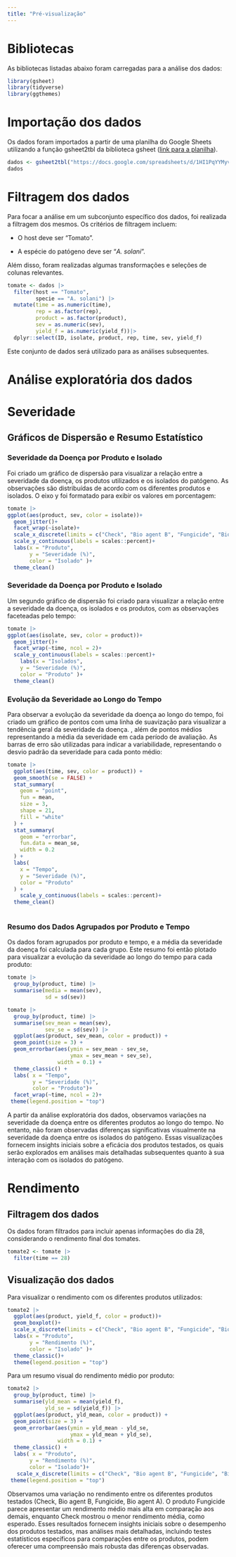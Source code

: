 ```yaml
---
title: "Pré-visualização"
---
```


# Bibliotecas

As bibliotecas listadas abaixo foram carregadas para a análise dos dados:

```r
library(gsheet)
library(tidyverse)
library(ggthemes)
```

# Importação dos dados

Os dados foram importados a partir de uma planilha do Google Sheets utilizando a função gsheet2tbl da biblioteca gsheet ([link para a planilha](https://docs.google.com/spreadsheets/d/1HI1PqYYMyvwvLhMfAAs7eyA2zCqTBwQdyGtw-ILn7fU/edit?usp=sharing)).

```r
dados <- gsheet2tbl("https://docs.google.com/spreadsheets/d/1HI1PqYYMyvwvLhMfAAs7eyA2zCqTBwQdyGtw-ILn7fU/edit?usp=sharing")
dados
```

# Filtragem dos dados

Para focar a análise em um subconjunto específico dos dados, foi realizada a filtragem dos mesmos. Os critérios de filtragem incluem:

-   O host deve ser "Tomato".

-   A espécie do patógeno deve ser "*A. solani*".

Além disso, foram realizadas algumas transformações e seleções de colunas relevantes.

```r
tomate <- dados |> 
  filter(host == "Tomato",
         specie == "A. solani") |> 
  mutate(time = as.numeric(time),
         rep = as.factor(rep),
         product = as.factor(product),
         sev = as.numeric(sev),
         yield_f = as.numeric(yield_f))|> 
  dplyr::select(ID, isolate, product, rep, time, sev, yield_f)
```

Este conjunto de dados será utilizado para as análises subsequentes.

# Análise exploratória dos dados

# Severidade

## Gráficos de Dispersão e Resumo Estatístico

### Severidade da Doença por Produto e Isolado

Foi criado um gráfico de dispersão para visualizar a relação entre a severidade da doença, os produtos utilizados e os isolados do patógeno. As observações são distribuídas de acordo com os diferentes produtos e isolados. O eixo y foi formatado para exibir os valores em porcentagem:

```r
tomate |> 
ggplot(aes(product, sev, color = isolate))+
  geom_jitter()+
  facet_wrap(~isolate)+
  scale_x_discrete(limits = c("Check", "Bio agent B", "Fungicide", "Bio agent A"))+
  scale_y_continuous(labels = scales::percent)+
  labs(x = "Produto",
       y = "Severidade (%)",
       color = "Isolado" )+
  theme_clean()
```

### Severidade da Doença por Produto e Isolado

Um segundo gráfico de dispersão foi criado para visualizar a relação entre a severidade da doença, os isolados e os produtos, com as observações faceteadas pelo tempo:

```r
tomate |> 
ggplot(aes(isolate, sev, color = product))+
  geom_jitter()+
  facet_wrap(~time, ncol = 2)+
  scale_y_continuous(labels = scales::percent)+
    labs(x = "Isolados",
    y = "Severidade (%)",
    color = "Produto" )+
  theme_clean()
```

### Evolução da Severidade ao Longo do Tempo

Para observar a evolução da severidade da doença ao longo do tempo, foi criado um gráfico de pontos com uma linha de suavização para visualizar a tendência geral da severidade da doença. , além de pontos médios representando a média da severidade em cada período de avaliação. As barras de erro são utilizadas para indicar a variabilidade, representando o desvio padrão da severidade para cada ponto médio:

```r
tomate |> 
  ggplot(aes(time, sev, color = product)) +
  geom_smooth(se = FALSE) +  
  stat_summary(
    geom = "point",
    fun = mean,  
    size = 3,  
    shape = 21,  
    fill = "white" 
  ) +
  stat_summary(
    geom = "errorbar",  
    fun.data = mean_se,  
    width = 0.2  
  ) +
  labs(
    x = "Tempo",
    y = "Severidade (%)",
    color = "Produto"
  ) +
    scale_y_continuous(labels = scales::percent)+
  theme_clean()
  
```

### Resumo dos Dados Agrupados por Produto e Tempo

Os dados foram agrupados por produto e tempo, e a média da severidade da doença foi calculada para cada grupo. Este resumo foi então plotado para visualizar a evolução da severidade ao longo do tempo para cada produto:

```r
tomate |>
  group_by(product, time) |>
  summarise(media = mean(sev),
            sd = sd(sev))

tomate |>
  group_by(product, time) |> 
  summarise(sev_mean = mean(sev),
            sev_se = sd(sev)) |>
  ggplot(aes(product, sev_mean, color = product)) +
  geom_point(size = 3) +
  geom_errorbar(aes(ymin = sev_mean - sev_se,
                    ymax = sev_mean + sev_se),
                width = 0.1) +
  theme_classic() +
  labs( x = "Tempo",
        y = "Severidade (%)",
        color = "Produto")+
  facet_wrap(~time, ncol = 2)+
 theme(legend.position = "top")
```

A partir da análise exploratória dos dados, observamos variações na severidade da doença entre os diferentes produtos ao longo do tempo. No entanto, não foram observadas diferenças significativas visualmente na severidade da doença entre os isolados do patógeno. Essas visualizações fornecem insights iniciais sobre a eficácia dos produtos testados, os quais serão explorados em análises mais detalhadas subsequentes quanto à sua interação com os isolados do patógeno.

# Rendimento

## Filtragem dos dados

Os dados foram filtrados para incluir apenas informações do dia 28, considerando o rendimento final dos tomates.

```r
tomate2 <- tomate |> 
  filter(time == 28)
```

## Visualização dos dados

Para visualizar o rendimento com os diferentes produtos utilizados:

```r
tomate2 |> 
  ggplot(aes(product, yield_f, color = product))+
  geom_boxplot()+
  scale_x_discrete(limits = c("Check", "Bio agent B", "Fungicide", "Bio agent A"))+
  labs(x = "Produto",
       y = "Rendimento (%)",
       color = "Isolado" )+
  theme_classic()+
  theme(legend.position = "top")
```

Para um resumo visual do rendimento médio por produto:

```r
tomate2 |>
  group_by(product, time) |> 
  summarise(yld_mean = mean(yield_f),
            yld_se = sd(yield_f)) |>
  ggplot(aes(product, yld_mean, color = product)) +
  geom_point(size = 3) +
  geom_errorbar(aes(ymin = yld_mean - yld_se,
                    ymax = yld_mean + yld_se),
                width = 0.1) +
  theme_classic() +
  labs( x = "Produto",
       y = "Rendimento (%)",
       color = "Isolado")+
   scale_x_discrete(limits = c("Check", "Bio agent B", "Fungicide", "Bio agent A"))+
 theme(legend.position = "top")
```

Observamos uma variação no rendimento entre os diferentes produtos testados (Check, Bio agent B, Fungicide, Bio agent A). O produto Fungicide parece apresentar um rendimento médio mais alta em comparação aos demais, enquanto Check mostrou o menor rendimento média, como esperado. Esses resultados fornecem insights iniciais sobre o desempenho dos produtos testados, mas análises mais detalhadas, incluindo testes estatísticos específicos para comparações entre os produtos, podem oferecer uma compreensão mais robusta das diferenças observadas.
